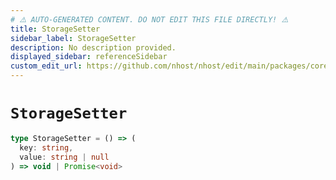 ```yaml
---
# ⚠️ AUTO-GENERATED CONTENT. DO NOT EDIT THIS FILE DIRECTLY! ⚠️
title: StorageSetter
sidebar_label: StorageSetter
description: No description provided.
displayed_sidebar: referenceSidebar
custom_edit_url: https://github.com/nhost/nhost/edit/main/packages/core/src/storage.ts#L5
---
```


# `StorageSetter`

```ts
type StorageSetter = () => (
  key: string,
  value: string | null
) => void | Promise<void>
```
